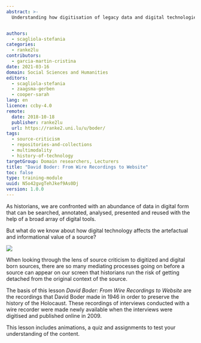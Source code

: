 ```yaml
---
abstract: >-
  Understanding how digitisation of legacy data and digital technologies involved in those processes is key for a critical appraisal of digital history.  This lesson examines the transformation of information from analogue to digital, using a collection of wire-recorded interviews conducted by psychologist David Boder in 1946 as a basis.


authors:
  - scagliola-stefania
categories:
  - ranke2lu
contributors:
  - garcia-martin-cristina
date: 2021-03-16
domain: Social Sciences and Humanities
editors:
  - scagliola-stefania
  - zaagsma-gerben
  - cooper-sarah
lang: en
licence: ccby-4.0
remote:
  date: 2018-10-18
  publisher: ranke2lu
  url: https://ranke2.uni.lu/u/boder/
tags:
  - source-criticism
  - repositories-and-collections
  - multimodality
  - history-of-technology
targetGroup: Domain researchers, Lecturers
title: "David Boder: From Wire Recordings to Website"
toc: false
type: training-module
uuid: N5o42gvgTehJkef9As0Dj
version: 1.0.0
---
```


As historians, we are confronted with an abundance of data in digital form that can be searched, annotated, analysed, presented and reused with the help of a broad array of digital tools.

But what do we know about how digital technology affects the artefactual and informational value of a source?

![](./images/history-of-technology-from-wire-recording.png)

When looking through the lens of source criticism to digitized and digital born sources, there are so many mediating processes going on before a source can appear on our screen that historians run the risk of getting detached from the original context of the source.

The basis of this lesson _David Boder: From Wire Recordings to Website_ are the recordings that David Boder made in 1946 in order to preserve the history of the Holocaust. These recordings of interviews conducted with a wire recorder were made newly available when the interviews were digitised and published online in 2009.

This lesson includes animations, a quiz and assignments to test your understanding of the content.

<CTA
  title="Interested in learning more?"
  subtitle="Check out &#x22;David Boder: From Wire Recordings to Website&#x22;"
  url="https://ranke2.uni.lu/u/boder/"
/>
